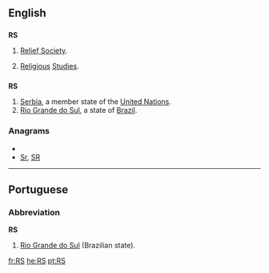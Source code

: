 ==English==

==={{initialism}}===
'''RS'''

# {{context|Mormonism}} [[w:Relief Society|Relief Society]].
# [[religious|Religious]] [[studies|Studies]].

==={{abbreviation}}===
'''RS'''

# [[Serbia]], a member state of the [[United Nations]].
# [[Rio Grande do Sul]], a state of [[Brazil]].

===Anagrams===
* {{alphagram|rs}}
* [[Sr#English|Sr]], [[SR#English|SR]]


----

==Portuguese==

===Abbreviation===
'''RS'''

# [[Rio Grande do Sul]] (Brazilian state).

[[fr:RS]]
[[he:RS]]
[[pt:RS]]